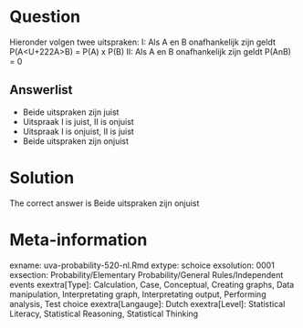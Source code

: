 Question
========

Hieronder volgen twee uitspraken:
I: Als A en B onafhankelijk zijn geldt P(A<U+222A>B) = P(A) x P(B)
II: Als A en B onafhankelijk zijn geldt P(AnB) = 0

Answerlist
----------
* Beide uitspraken zijn juist
* Uitspraak I is juist, II is onjuist
* Uitspraak I is onjuist, II is juist
* Beide uitspraken zijn onjuist

Solution
========

The correct answer is  Beide uitspraken zijn onjuist

Meta-information
================
exname: uva-probability-520-nl.Rmd
extype: schoice
exsolution: 0001
exsection: Probability/Elementary Probability/General Rules/Independent events
exextra[Type]: Calculation, Case, Conceptual, Creating graphs, Data manipulation, Interpretating graph, Interpretating output, Performing analysis, Test choice
exextra[Langauge]: Dutch
exextra[Level]: Statistical Literacy, Statistical Reasoning, Statistical Thinking
